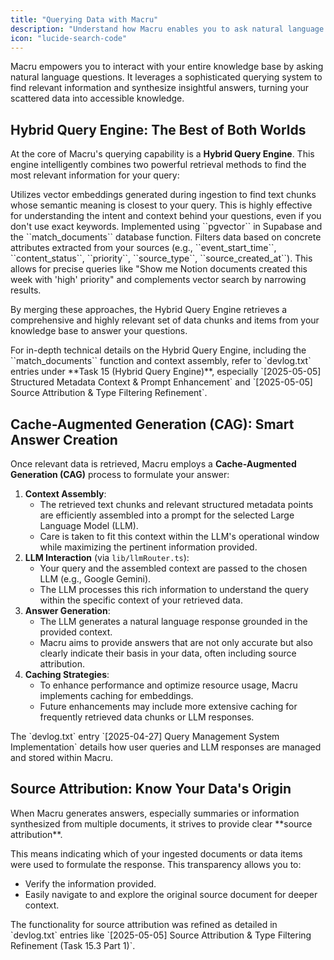 ```yaml
---
title: "Querying Data with Macru"
description: "Understand how Macru enables you to ask natural language questions against your ingested data using its advanced Hybrid Query Engine and Cache-Augmented Generation."
icon: "lucide-search-code"
---
```


Macru empowers you to interact with your entire knowledge base by asking natural language questions. It leverages a sophisticated querying system to find relevant information and synthesize insightful answers, turning your scattered data into accessible knowledge.

## Hybrid Query Engine: The Best of Both Worlds

At the core of Macru's querying capability is a **Hybrid Query Engine**. This engine intelligently combines two powerful retrieval methods to find the most relevant information for your query:

<CardGroup cols={2}>
  <Card title="Vector Similarity Search" icon="arrows-retweet">
    Utilizes vector embeddings generated during ingestion to find text chunks whose semantic meaning is closest to your query. This is highly effective for understanding the intent and context behind your questions, even if you don't use exact keywords. Implemented using ``pgvector`` in Supabase and the ``match_documents`` database function.
  </Card>
  <Card title="Structured Metadata Filtering" icon="filter-list">
    Filters data based on concrete attributes extracted from your sources (e.g., ``event_start_time``, ``content_status``, ``priority``, ``source_type``, ``source_created_at``). This allows for precise queries like "Show me Notion documents created this week with 'high' priority" and complements vector search by narrowing results.
  </Card>
</CardGroup>

By merging these approaches, the Hybrid Query Engine retrieves a comprehensive and highly relevant set of data chunks and items from your knowledge base to answer your questions.

<Note>
  For in-depth technical details on the Hybrid Query Engine, including the ``match_documents`` function and context assembly, refer to `devlog.txt` entries under **Task 15 (Hybrid Query Engine)**, especially `[2025-05-05] Structured Metadata Context & Prompt Enhancement` and `[2025-05-05] Source Attribution & Type Filtering Refinement`.
</Note>

## Cache-Augmented Generation (CAG): Smart Answer Creation

Once relevant data is retrieved, Macru employs a **Cache-Augmented Generation (CAG)** process to formulate your answer:

1.  **Context Assembly**:
    *   The retrieved text chunks and relevant structured metadata points are efficiently assembled into a prompt for the selected Large Language Model (LLM).
    *   Care is taken to fit this context within the LLM's operational window while maximizing the pertinent information provided.
2.  **LLM Interaction** (via ``lib/llmRouter.ts``):
    *   Your query and the assembled context are passed to the chosen LLM (e.g., Google Gemini).
    *   The LLM processes this rich information to understand the query within the specific context of your retrieved data.
3.  **Answer Generation**:
    *   The LLM generates a natural language response grounded in the provided context.
    *   Macru aims to provide answers that are not only accurate but also clearly indicate their basis in your data, often including source attribution.
4.  **Caching Strategies**:
    *   To enhance performance and optimize resource usage, Macru implements caching for embeddings.
    *   Future enhancements may include more extensive caching for frequently retrieved data chunks or LLM responses.

<Note>
  The `devlog.txt` entry `[2025-04-27] Query Management System Implementation` details how user queries and LLM responses are managed and stored within Macru.
</Note>

## Source Attribution: Know Your Data's Origin

<Tip icon="link">
When Macru generates answers, especially summaries or information synthesized from multiple documents, it strives to provide clear **source attribution**. 
</Tip>

This means indicating which of your ingested documents or data items were used to formulate the response. This transparency allows you to:
*   Verify the information provided.
*   Easily navigate to and explore the original source document for deeper context.

<Note>
  The functionality for source attribution was refined as detailed in `devlog.txt` entries like `[2025-05-05] Source Attribution & Type Filtering Refinement (Task 15.3 Part 1)`. 